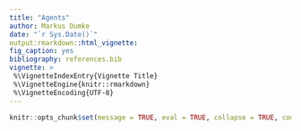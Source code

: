 ```yaml
---
title: "Agents"
author: Markus Dumke
date: "`r Sys.Date()`"
output:rmarkdown::html_vignette:
fig_caption: yes
bibliography: references.bib
vignette: >
 %\VignetteIndexEntry{Vignette Title}
 %\VignetteEngine{knitr::rmarkdown}
 %\VignetteEncoding{UTF-8}
---
```

  
<style type="text/css">
  h1.title {
  font-size: 34px;
  }
</style>
  
```r
knitr::opts_chunk$set(message = TRUE, eval = TRUE, collapse = TRUE, comment = "#>")
```
